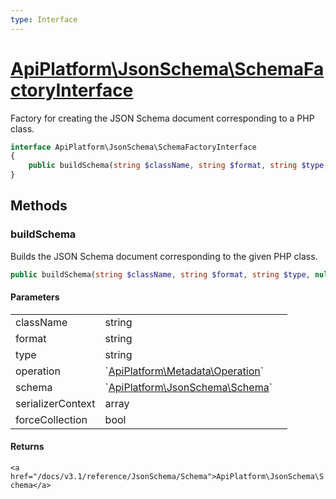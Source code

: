 ```yaml
---
type: Interface
---
```


# [ApiPlatform\JsonSchema\SchemaFactoryInterface](/docs/v3.1/reference/JsonSchema/SchemaFactoryInterface)

Factory for creating the JSON Schema document corresponding to a PHP class.


```php
interface ApiPlatform\JsonSchema\SchemaFactoryInterface
{
    public buildSchema(string $className, string $format, string $type, null|`<a href="/docs/v3.1/reference/Metadata/Operation">ApiPlatform\Metadata\Operation</a>` $operation, null|`<a href="/docs/v3.1/reference/JsonSchema/Schema">ApiPlatform\JsonSchema\Schema</a>` $schema, null|array $serializerContext, bool $forceCollection): `<a href="/docs/v3.1/reference/JsonSchema/Schema">ApiPlatform\JsonSchema\Schema</a>`
}
```
## Methods

### buildSchema

Builds the JSON Schema document corresponding to the given PHP class.

```php
public buildSchema(string $className, string $format, string $type, null|`<a href="/docs/v3.1/reference/Metadata/Operation">ApiPlatform\Metadata\Operation</a>` $operation, null|`<a href="/docs/v3.1/reference/JsonSchema/Schema">ApiPlatform\JsonSchema\Schema</a>` $schema, null|array $serializerContext, bool $forceCollection): `<a href="/docs/v3.1/reference/JsonSchema/Schema">ApiPlatform\JsonSchema\Schema</a>`
```

#### Parameters

<table><tbody>
<tr><td>className</td><td>string</td><td></td></tr><tr><td>format</td><td>string</td><td></td></tr><tr><td>type</td><td>string</td><td></td></tr><tr><td>operation</td><td>`<a href="/docs/v3.1/reference/Metadata/Operation">ApiPlatform\Metadata\Operation</a>`</td><td></td></tr><tr><td>schema</td><td>`<a href="/docs/v3.1/reference/JsonSchema/Schema">ApiPlatform\JsonSchema\Schema</a>`</td><td></td></tr><tr><td>serializerContext</td><td>array</td><td></td></tr><tr><td>forceCollection</td><td>bool</td><td></td></tr>
</tbody>
</table>

#### Returns

`<a href="/docs/v3.1/reference/JsonSchema/Schema">ApiPlatform\JsonSchema\Schema</a>`

